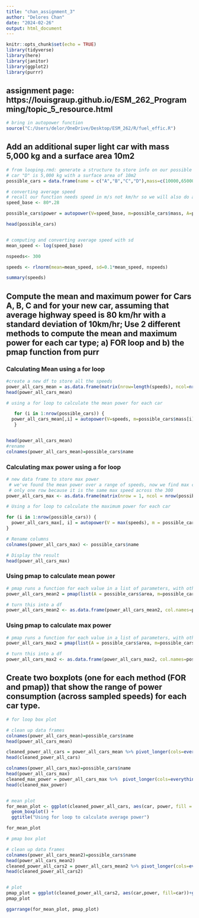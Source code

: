 ```yaml
---
title: "chan_assignment_3"
author: "Delores Chan"
date: "2024-02-26"
output: html_document
---
```


```r
knitr::opts_chunk$set(echo = TRUE)
library(tidyverse)
library(here)
library(janitor)
library(ggplot2)
library(purrr)
```

## assignment page: https://louisgraup.github.io/ESM_262_Programming/topic_5_resource.html

```r
# bring in autopower function
source("C:/Users/delor/OneDrive/Desktop/ESM_262/R/fuel_effic.R")
```

## Add an additional super light car with mass 5,000 kg and a surface area 10m2
```r
# from looping.rmd: generate a structure to store info on our possible cars, add an additional car
# car "D" is 5,000 kg with a surface area of 10m2
possible_cars = data.frame(name = c("A","B","C","D"),mass=c(10000,65000,38000, 5000), area = c(22,30,22, 10))

# converting average speed 
# recall our function needs speed in m/s not km/hr so we will also do a conversion
speed_base <- 80*.28 

possible_cars$power = autopower(V=speed_base, m=possible_cars$mass, A=possible_cars$area)

head(possible_cars)


# computing and converting average speed with sd 
mean_speed <- log(speed_base) 

nspeeds<- 300

speeds <- rlnorm(mean=mean_speed, sd=0.1*mean_speed, nspeeds)

summary(speeds)
```

## Compute the mean and maximum power for Cars A, B, C and for your new car, assuming that average highway speed is 80 km/hr with a standard deviation of 10km/hr; Use 2 different methods to compute the mean and maximum power for each car type; a) FOR loop and b) the pmap function from purr


### Calculating Mean using a for loop 
```r
#create a new df to store all the speeds 
power_all_cars_mean = as.data.frame(matrix(nrow=length(speeds), ncol=nrow(possible_cars)))
head(power_all_cars_mean)

```

```r
# using a for loop to calculate the mean power for each car 

   for (i in 1:nrow(possible_cars)) {
  power_all_cars_mean[,i] = autopower(V=speeds, m=possible_cars$mass[i], A=possible_cars$area[i])
   }


head(power_all_cars_mean)
#rename
colnames(power_all_cars_mean)=possible_cars$name
```

### Calculating max power using a for loop  
```r
# new data frame to store max power
 # we've found the mean power over a range of speeds, now we find max of each car over our 300 iterations 
 # only one row because it is the same max speed across the 300 
power_all_cars_max <- as.data.frame(matrix(nrow = 1, ncol = nrow(possible_cars)))
```

```r
# Using a for loop to calculate the maximum power for each car

for (i in 1:nrow(possible_cars)) {
  power_all_cars_max[, i] = autopower(V = max(speeds), m = possible_cars$mass[i], A = possible_cars$area[i])
}

# Rename columns
colnames(power_all_cars_max) <- possible_cars$name

# Display the result
head(power_all_cars_max)
```


### Using pmap to calculate mean power 

```r
# pmap runs a function for each value in a list of parameters, with other parameters set for each iteration
power_all_cars_mean2 = pmap(list(A = possible_cars$area, m=possible_cars$mass), autopower, V=speeds)

# turn this into a df 
power_all_cars_mean2 <- as.data.frame(power_all_cars_mean2, col.names=possible_cars$name)
```


### Using pmap to calculate max power 
```r
# pmap runs a function for each value in a list of parameters, with other parameters set for each iteration
power_all_cars_max2 = pmap(list(A = possible_cars$area, m=possible_cars$mass), autopower, V=max(speeds))

# turn this into a df 
power_all_cars_max2 <- as.data.frame(power_all_cars_max2, col.names=possible_cars$name)
```




## Create two boxplots (one for each method (FOR and pmap)) that show the range of power consumption (across sampled speeds) for each car type.

```r
# for loop box plot

# clean up data frames
colnames(power_all_cars_mean)=possible_cars$name
head(power_all_cars_mean)

cleaned_power_all_cars = power_all_cars_mean %>% pivot_longer(cols=everything(), names_to="car", values_to="power")
head(cleaned_power_all_cars)

colnames(power_all_cars_max)=possible_cars$name
head(power_all_cars_max)
cleaned_max_power = power_all_cars_max %>%  pivot_longer(cols=everything(), names_to="car", values_to="power")
head(cleaned_max_power)


# mean plot
for_mean_plot <- ggplot(cleaned_power_all_cars, aes(car, power, fill = car)) +
  geom_boxplot() +
  ggtitle("Using for loop to calculate average power")

for_mean_plot
```

```r
# pmap box plot

# clean up data frames
colnames(power_all_cars_mean2)=possible_cars$name
head(power_all_cars_mean2)
cleaned_power_all_cars2 = power_all_cars_mean2 %>% pivot_longer(cols=everything(), names_to="car", values_to="power")
head(cleaned_power_all_cars2)


# plot
pmap_plot = ggplot(cleaned_power_all_cars2, aes(car,power, fill=car))+geom_boxplot()+ggtitle("Using pmap to calculate average power")
pmap_plot
```



```r
ggarrange(for_mean_plot, pmap_plot)
```

